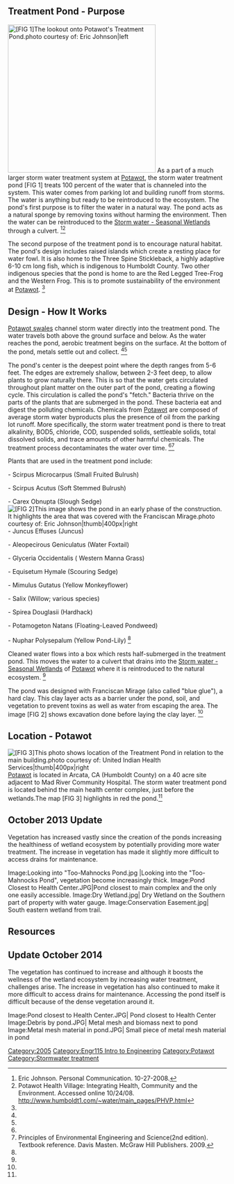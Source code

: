 {{TOCright}}

== Treatment Pond - Purpose ==
[[Image:Tule 3 overview small.jpg|thumb|340px|[FIG 1]The lookout onto Potawot's Treatment Pond.''photo courtesy of: Eric Johnson''|left]]
As a part of a much larger storm water treatment system at [[Potawot]], the storm water treatment pond [FIG 1] treats 100 percent of the water that is channeled into the system. This water comes from parking lot and building runoff from storms. The water is anything but ready to be reintroduced to the ecosystem. The pond's first purpose is to filter the water in a natural way. The pond acts as a natural sponge by removing toxins without harming the environment. Then the water can be reintroduced to the [[Storm water - Seasonal Wetlands]] through a culvert. <ref name="Eric">Eric Johnson. Personal Communication. 10-27-2008.</ref><ref name="UIHS">Potawot Health Village: Integrating Health, Community and the Environment. Accessed online 10/24/08. http://www.humboldt1.com/~water/main_pages/PHVP.html</ref>

The second purpose of the treatment pond is to encourage natural habitat. The pond's design includes raised islands which create a resting place for water fowl. It is also home to the Three Spine Stickleback, a highly adaptive 6-10 cm long fish, which is indigenous to Humboldt County. Two other indigenous species that the pond is home to are the Red Legged Tree-Frog and the Western Frog. This is to promote sustainability of the environment at [[Potawot]]. <ref name="Eric"/>

== Design - How It Works ==
[[Potawot swales]] channel storm water directly into the treatment pond. The water travels both above the ground surface and below. As the water reaches the  pond, aerobic treatment begins on the surface. At the bottom of the pond, metals settle out and collect. <ref name="Eric"/><ref name="UIHS"/>

The pond's center is the deepest point where the depth ranges from 5-6 feet. The edges are extremely shallow, between 2-3 feet deep, to allow plants to grow naturally there. This is so that the water gets circulated throughout plant matter on the outer part of the pond, creating a flowing cycle. This circulation is called the pond's "fetch." Bacteria thrive on the parts of the plants that are submerged in the pond. These bacteria eat and digest the polluting chemicals. Chemicals from [[Potawot]] are composed of average storm water byproducts plus the presence of oil from the parking lot runoff. More specifically, the storm water treatment pond is there to treat alkalinity, BOD5, chloride, COD, suspended solids, settleable solids, total dissolved solids, and trace amounts of other harmful chemicals.  The treatment process decontaminates the water over time. <ref name="Eric"/><ref name="EREtxt">Principles of Environmental Engineering and Science(2nd edition). Textbook reference. Davis Masten. McGraw Hill Publishers. 2009.</ref>

Plants that are used in the treatment pond include: 

- Scirpus Microcarpus (Small Fruited Bulrush)

- Scirpus Acutus (Soft Stemmed Bulrush)

- Carex Obnupta (Slough Sedge)
[[Image:Construction.jpg|[FIG 2]This image shows the pond in an early phase of the construction. It highlights the area that was covered with the Franciscan Mirage.''photo courtesy of: Eric Johnson''|thumb|400px|right]]
- Juncus Effuses (Juncus)

- Aleopecirous Geniculatus (Water Foxtail)

- Glyceria Occidentalis ( Western Manna Grass)

- Equisetum Hymale (Scouring Sedge)

- Mimulus Gutatus (Yellow Monkeyflower) 

- Salix (Willow; various species)

- Spirea Douglasii (Hardhack)

- Potamogeton Natans (Floating-Leaved Pondweed)

- Nuphar Polysepalum (Yellow Pond-Lily) <ref name="Eric"/>

Cleaned water flows into a box which rests half-submerged in the treatment pond. This moves the water to a culvert that drains into the [[Storm water - Seasonal Wetlands]] of [[Potawot]] where it is reintroduced to the natural ecosystem. <ref name="Eric"/>

The pond was designed with Franciscan Mirage (also called "blue glue"), a hard clay. This clay layer acts as a barrier under the pond, soil, and vegetation to prevent toxins as well as water from escaping the area. The image [FIG 2] shows excavation done before laying the clay layer. <ref name="Eric"/>

== Location - Potawot ==
[[Image:pond.jpg|[FIG 3]This photo shows location of the Treatment Pond in relation to the main building.''photo courtesy of: United Indian Health Services''|thumb|400px|right]]
[[Potawot]] is located in Arcata, CA (Humboldt County) on a 40 acre site adjacent to Mad River Community Hospital. The storm water treatment pond is located behind the main health center complex, just before the wetlands.The map [FIG 3] highlights in red the pond.<ref name="UIHS"/>

==October 2013 Update==
Vegetation has increased vastly since the creation of the ponds increasing the healthiness of wetland ecosystem by potentially providing more water treatment. The increase in vegetation has made it slightly more difficult to access drains for maintenance.


<gallery>
Image:Looking into "Too-Mahnocks Pond.jpg |Looking into the "Too-Mahnocks Pond", vegetation become increasingly thick.
Image:Pond Closest to Health Center.JPG|Pond closest to main complex and the only one easily accessible.
Image:Dry Wetland.jpg| Dry Wetland on the Southern part of property with water gauge.
Image:Conservation Easement.jpg| South eastern wetland from trail. 
</gallery>
== Resources ==
<references/>

[[Category:2005]]
[[Category:Engr115 Intro to Engineering]]
[[Category:Potawot]]
[[Category:Stormwater treatment]]

==Update October 2014==
The vegetation has continued to increase and although it boosts the wellness of the wetland ecosystem by increasing water treatment, challenges arise. The increase in vegetation has also continued to make it more difficult to access drains for maintenance. Accessing the pond itself is difficult because of the dense vegetation around it.

<gallery>
Image:Pond closest to Health Center.JPG| Pond closest to Health Center
Image:Debris by pond.JPG| Metal mesh and biomass next to pond
Image:Metal mesh material in pond.JPG| Small piece of metal mesh material in pond  
</gallery>